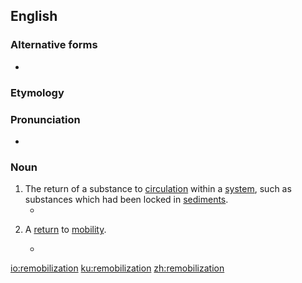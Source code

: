 ==English==

===Alternative forms===
* {{l|en|remobilisation}}

===Etymology===
{{suffix|remobilize|ation|lang=en}}

===Pronunciation===
* {{a|US}} {{IPA|ɹimoʊbɪlɪˈzeɪʃən|lang=en}}

===Noun===
{{en-noun}}

# The return of a substance to [[circulation]] within a [[system]], such as substances which had been locked in [[sediment]]s.
#* {{quote-book|2004|A.J. Wilson et al.|Sediment Transfer Through the Fluvial System|page=293|url=http://books.google.com/books?id=SnRW2HWK8TgC|isbn=1901502678|chapter=In-channel storage of fine sediment in rivers of Southwest England|passage=The sediment content of this sample was assumed to reflect the '''remobilization''' of fine sediment mantling the surface and contained within the bed material matrix.}}
# {{label|en|medicine}} A [[return]] to [[mobility]].
#* {{quote-book|1961|I.F. Dersch|US Patent 3088457: Therapeutic Device|page=4|url=http://www.google.com/patents?id=IF1XAAAAEBAJ|passage=this result is entirely satisfactory and offers possibilities of gradual '''remobilization''' of unfit individuals or inducing them to take a first step towards renewing active lives.}}

[[io:remobilization]]
[[ku:remobilization]]
[[zh:remobilization]]